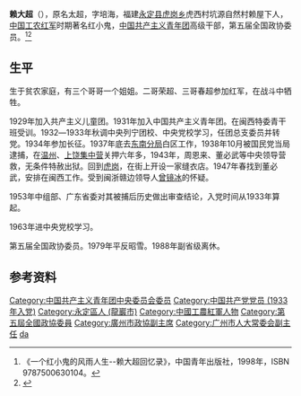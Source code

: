 {{Infobox_Person
| name =赖大超
|image= 
|box_width= 
|occupation=  
| period =
|birth_name=
| other_names = 
| Sex = 男
|birth_date= 1918年
|birth_place= {{ROC-1912}}[[福建|福建]][[永定县|永定县]]
|death_date= 1995年
|death_place= {{PRC}}[[广州|广州]]
| nationality ={{PRC}}
| residence =
| party = {{CPC|19px}}
| religion =
|education= 
| past =
* 闽西特委儿童团虎岗乡乡队长
* 儿童团汀连县团部主任
* 儿童团闽西总团部主任
* 少共福建省委儿童局书记
* 1933年冬少共中央儿童局书记
* 长征中任地方工作团团员，总政治部地工部科员，红一师青年干事
* 1936年2月参加东征，任红一方面军青年干事。
* 少共中央少年先锋队中央总队长兼中央团校校长
* 1937年底东南分局委员、青年部部长
* 1938年浙江省委常委兼青年部部长
* 1947年闽西工作团主任、永定县委书记兼解放军闽粤赣边纵队闽西南独立第一团政治委员
* 1950年任第一、二届团中央委员、中南局青委委员、青年团华南工委等二副书记、青年团华南工委兼广东省委第一书记，中共广州市委常委兼组织部部长；广州市科委分党组书记、副主席、市科协主席。
* 1979年后广东省政协委员；广州市政协副主席；广州市第七、八届人大常委会副主任、党组副书记
| work = 
|awards=
}}

'''赖大超'''（{{Bd|1918年||1995年|1月}}），原名太超，字培海，福建[[永定县|永定县]][[虎岗乡|虎岗乡]]虎西村坑源自然村赖屋下人，[[中国工农红军|中国工农红军]]时期著名红小鬼，[[中国共产主义青年团|中国共产主义青年团]]高级干部，第五届全国政协委员。<ref>《一个红小鬼的风雨人生--赖大超回忆录》，中国青年出版社，1998年，ISBN 9787500630104。</ref><ref>{{cite web |title=福建永定虎岗赖氏燕诒堂——石榴花开红艳艳 |url=http://www.lytv.net.cn/folder88/folder106/folder108/2019-05-16/55359.html |website=红土地网}}</ref>

==生平==
生于贫农家庭，有三个哥哥一个姐姐。二哥荣超、三哥春超参加红军，在战斗中牺牲。

1929年加入共产主义儿童团。1931年加入中国共产主义青年团。在闽西特委青干班受训。1932―1933年秋调中央列宁团校、中央党校学习，任团总支委员并转党。1934年参加长征。1937年底去[[东南分局|东南分局]]白区工作，1938年10月被国民党当局逮捕，在[[温州|温州]]、[[上饶集中营|上饶集中营]]关押六年多，1943年，周恩来、董必武等中央领导营救，无条件特赦出狱。回到[[虎岗乡|虎岗]]，在街上开设一家缝衣店。1947年春找到董必武，安排在闽西工作。受到闽浙赣边领导人[[曾镜冰|曾镜冰]]的怀疑。

1953年中组部、广东省委对其被捕后历史做出审查结论，入党时间从1933年算起。

1963年进中央党校学习。

第五届全国政协委员。1979年平反昭雪。1988年副省级离休。  
==参考资料==
{{reflist}}

{{DEFAULTSORT:lai dachao}}
[[Category:中国共产主义青年团中央委员会委员|Category:中国共产主义青年团中央委员会委员]]
[[Category:中国共产党党员_(1933年入党)|Category:中国共产党党员 (1933年入党)]]
[[Category:永定區人_(龍巖市)|Category:永定區人 (龍巖市)]]
[[Category:中國工農紅軍人物|Category:中國工農紅軍人物]]
[[Category:第五屆全國政協委員|Category:第五屆全國政協委員]]
[[Category:廣州市政協副主席|Category:廣州市政協副主席]]
[[Category:广州市人大常委会副主任|Category:广州市人大常委会副主任]]
[[Category:赖姓|da]]